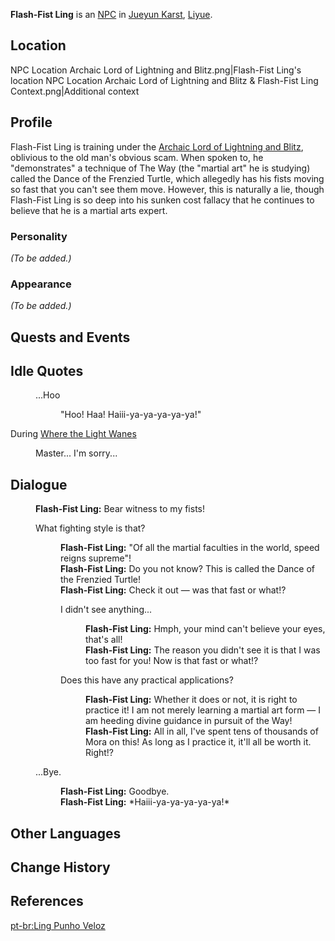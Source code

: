 {{Meta
<!-- Remove this template after adding the missing info -->
|missing_NPC_profile  = yes
}}
{{Character Infobox
|region           = Liyue
|image            = NPC Flash-Fist Ling.png
|voiceEN          = [https://brentmukai.com/ Brent Mukai]<ref name="Brent Mukai">Twitter: [https://twitter.com/brentmukai/status/1356689536948953092 EN VA Self Announcement]</ref>
|type             = NPC
}}
'''Flash-Fist Ling''' {{Lang|zh=快拳阿凌|zh_rm=Kuàiquán Ā Líng}} is an [[NPC]] in [[Jueyun Karst]], [[Liyue]].

==Location==
<gallery>
NPC Location Archaic Lord of Lightning and Blitz.png|Flash-Fist Ling's location
NPC Location Archaic Lord of Lightning and Blitz & Flash-Fist Ling Context.png|Additional context
</gallery>

==Profile==
Flash-Fist Ling is training under the [[Archaic Lord of Lightning and Blitz]], oblivious to the old man's obvious scam. When spoken to, he "demonstrates" a technique of The Way (the "martial art" he is studying) called the Dance of the Frenzied Turtle, which allegedly has his fists moving so fast that you can't see them move. However, this is naturally a lie, though Flash-Fist Ling is so deep into his sunken cost fallacy that he continues to believe that he is a martial arts expert.

===Personality===
''(To be added.)''

===Appearance===
''(To be added.)''

==Quests and Events==
{{Quests and Events}}

==Idle Quotes==
{{Dialogue start}}
: {{DIcon|Idle}} ...Hoo
:: {{A|VO Flash-Fist Ling 01.ogg}} "Hoo! Haa! Haiii-ya-ya-ya-ya-ya!"
{{Dialogue end}}

;During [[Where the Light Wanes]]
{{Dialogue start}}
: {{DIcon|Idle}} Master... I'm sorry...
{{Dialogue end}}

==Dialogue==
{{Dialogue start}}
:'''Flash-Fist Ling:''' Bear witness to my fists!
:{{DIcon}} What fighting style is that?
::'''Flash-Fist Ling:''' "Of all the martial faculties in the world, speed reigns supreme"!
::'''Flash-Fist Ling:''' Do you not know? This is called the Dance of the Frenzied Turtle!
::'''Flash-Fist Ling:''' Check it out &mdash; was that fast or what!?
::{{DIcon}} I didn't see anything...
:::'''Flash-Fist Ling:''' Hmph, your mind can't believe your eyes, that's all!
:::'''Flash-Fist Ling:''' The reason you didn't see it is that I was too fast for you! Now is that fast or what!?
::{{DIcon}} Does this have any practical applications?
:::'''Flash-Fist Ling:''' Whether it does or not, it is right to practice it! I am not merely learning a martial art form &mdash; I am heeding divine guidance in pursuit of the Way!
:::'''Flash-Fist Ling:''' All in all, I've spent tens of thousands of Mora on this! As long as I practice it, it'll all be worth it. Right!?
:{{DIcon}} ...Bye.
::'''Flash-Fist Ling:''' Goodbye.
::'''Flash-Fist Ling:''' *Haiii-ya-ya-ya-ya-ya!*
{{Dialogue end}}

==Other Languages==
{{Other Languages
|en      = Flash-Fist Ling
|zhs     = 快拳阿凌
|zhs_rm  = Kuàiquán Ā Líng
|zht     = 快拳阿凌
|zht_rm  = Kuàiquán Ā Líng
|zh_tl   = Fast-Fist {{wt|Ah||Etymology 2}} Ling
|ja      = 瞬拳阿凌
|ja_rm   = Shunken A-ryou{{Assumed}}
|ja_tl   = Instant-Fist Ah Ling
|ko      = {{tt|쾌권|快拳}} {{tt|아릉|阿淩}}
|ko_rm   = Kwaegwon A-reung
|ko_tl   = Fast-Fist Ah Ling{{Sino|ko|zh}}
|es      = Ling Puño Veloz
|es_tl   = Fast Punch Ling
|fr      = Ling le Poing rapide
|fr_tl   = Ling the Fast Fist
|ru      = Быстрый кулак Лин
|ru_tl   = Fast Fist Lin
|th      = Ling หมัดรัว
|th_rm   = Ling Mat Rua
|th_tl   = Involuntary Fist-Punch Lin
|vi      = Ling Đánh Nhanh
|vi_tl   = 
|de      = Flinke Faust Ling
|de_tl   = Swift Fist Ling
|id      = Flash-Fist Ling
|pt      = Ling Punho Veloz
|pt_tl   = 
|tr      = Yıldırım Yumruk Ling
|tr_tl   = 
|it      = Ling Pugno rapido
|it_tl   = Rapid Punch Ling
}}

==Change History==
{{Change History|1.0}}

==References==
{{Reflist}}

[[pt-br:Ling Punho Veloz]]